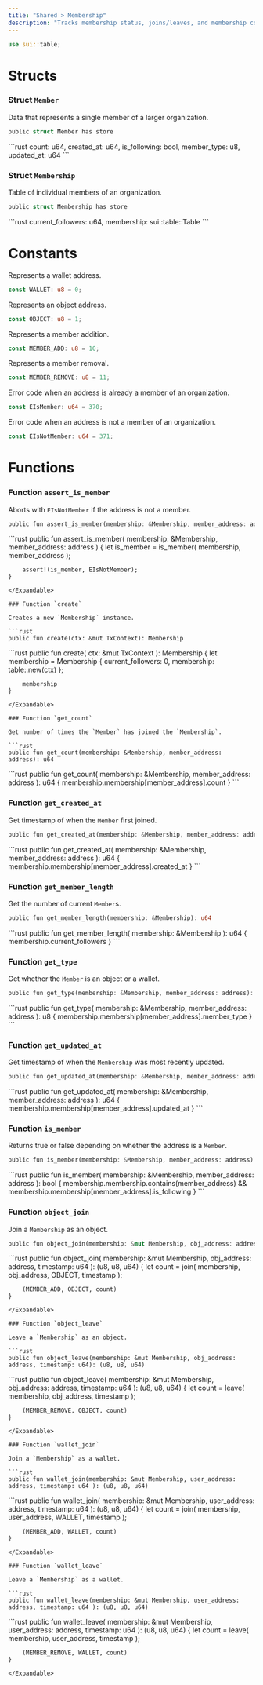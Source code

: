 ```yaml
---
title: "Shared > Membership"
description: "Tracks membership status, joins/leaves, and membership counts. @sage/shared > membership"
---
```


```rust
use sui::table;
```

# Structs

### Struct `Member`

Data that represents a single member of a larger organization.

```rust
public struct Member has store
```

<Expandable title="Fields">
  ```rust
    count: u64,
    created_at: u64,
    is_following: bool,
    member_type: u8,
    updated_at: u64
  ```
</Expandable>

### Struct `Membership`

Table of individual members of an organization.

```rust
public struct Membership has store
```

<Expandable title="Fields">
  ```rust
    current_followers: u64,
    membership: sui::table::Table<address, Member>
  ```
</Expandable>

# Constants

Represents a wallet address.

```rust
const WALLET: u8 = 0;
```

Represents an object address.

```rust
const OBJECT: u8 = 1;
```

Represents a member addition.

```rust
const MEMBER_ADD: u8 = 10;
```

Represents a member removal.

```rust
const MEMBER_REMOVE: u8 = 11;
```

Error code when an address is already a member of an organization.

```rust
const EIsMember: u64 = 370;
```

Error code when an address is not a member of an organization.

```rust
const EIsNotMember: u64 = 371;
```

# Functions

### Function `assert_is_member`

Aborts with `EIsNotMember` if the address is not a member.

```rust
public fun assert_is_member(membership: &Membership, member_address: address)
```

<Expandable title="Implementation">
  ```rust
    public fun assert_is_member(
        membership: &Membership,
        member_address: address
    ) {
        let is_member = is_member(
            membership,
            member_address
        );
  
        assert!(is_member, EIsNotMember);
    }
  ```
</Expandable>

### Function `create`

Creates a new `Membership` instance.

```rust
public fun create(ctx: &mut TxContext): Membership
```

<Expandable title="Implementation">
  ```rust
    public fun create(
        ctx: &mut TxContext
    ): Membership {
        let membership = Membership {
            current_followers: 0,
            membership: table::new(ctx)
        };
  
        membership
    }
  ```
</Expandable>

### Function `get_count`

Get number of times the `Member` has joined the `Membership`.

```rust
public fun get_count(membership: &Membership, member_address: address): u64
```

<Expandable title="Implementation">
  ```rust
    public fun get_count(
        membership: &Membership,
        member_address: address
    ): u64 {
        membership.membership[member_address].count
    }
  ```
</Expandable>

### Function `get_created_at`

Get timestamp of when the `Member` first joined.

```rust
public fun get_created_at(membership: &Membership, member_address: address): u64
```

<Expandable title="Implementation">
  ```rust
    public fun get_created_at(
        membership: &Membership,
        member_address: address
    ): u64 {
        membership.membership[member_address].created_at
    }
  ```
</Expandable>

### Function `get_member_length`

Get the number of current `Member`s.

```rust
public fun get_member_length(membership: &Membership): u64
```

<Expandable title="Implementation">
  ```rust
    public fun get_member_length(
        membership: &Membership
    ): u64 {
        membership.current_followers
    }
  ```
</Expandable>

### Function `get_type`

Get whether the `Member` is an object or a wallet.

```rust
public fun get_type(membership: &Membership, member_address: address): u8
```

<Expandable title="Implementation">
  ```rust
    public fun get_type(
        membership: &Membership,
        member_address: address
    ): u8 {
        membership.membership[member_address].member_type
    }
  ```
</Expandable>

### Function `get_updated_at`

Get timestamp of when the `Membership` was most recently updated.

```rust
public fun get_updated_at(membership: &Membership, member_address: address): u64
```

<Expandable title="Implementation">
  ```rust
    public fun get_updated_at(
        membership: &Membership,
        member_address: address
    ): u64 {
        membership.membership[member_address].updated_at
    }
  ```
</Expandable>

### Function `is_member`

Returns true or false depending on whether the address is a `Member`.

```rust
public fun is_member(membership: &Membership, member_address: address): bool
```

<Expandable title="Implementation">
  ```rust
    public fun is_member(
        membership: &Membership,
        member_address: address
    ): bool {
        membership.membership.contains(member_address) &&
        membership.membership[member_address].is_following
    }
  ```
</Expandable>

### Function `object_join`

Join a `Membership` as an object.

```rust
public fun object_join(membership: &mut Membership, obj_address: address, timestamp: u64): (u8, u8, u64)
```

<Expandable title="Implementation">
  ```rust
    public fun object_join(
        membership: &mut Membership,
        obj_address: address,
        timestamp: u64
    ): (u8, u8, u64) {
        let count = join(
            membership,
            obj_address,
            OBJECT,
            timestamp
        );
  
        (MEMBER_ADD, OBJECT, count)
    }
  ```
</Expandable>

### Function `object_leave`

Leave a `Membership` as an object.

```rust
public fun object_leave(membership: &mut Membership, obj_address: address, timestamp: u64): (u8, u8, u64)
```

<Expandable title="Implementation">
  ```rust
    public fun object_leave(
        membership: &mut Membership,
        obj_address: address,
        timestamp: u64
    ): (u8, u8, u64) {
        let count = leave(
            membership,
            obj_address,
            timestamp
        );
  
        (MEMBER_REMOVE, OBJECT, count)
    }
  ```
</Expandable>

### Function `wallet_join`

Join a `Membership` as a wallet.

```rust
public fun wallet_join(membership: &mut Membership, user_address: address, timestamp: u64 ): (u8, u8, u64)
```

<Expandable title="Implementation">
  ```rust
    public fun wallet_join(
        membership: &mut Membership,
        user_address: address,
        timestamp: u64
    ): (u8, u8, u64) {
        let count = join(
            membership,
            user_address,
            WALLET,
            timestamp
        );
  
        (MEMBER_ADD, WALLET, count)
    }
  ```
</Expandable>

### Function `wallet_leave`

Leave a `Membership` as a wallet.

```rust
public fun wallet_leave(membership: &mut Membership, user_address: address, timestamp: u64 ): (u8, u8, u64)
```

<Expandable title="Implementation">
  ```rust
    public fun wallet_leave(
        membership: &mut Membership,
        user_address: address,
        timestamp: u64
    ): (u8, u8, u64) {
        let count = leave(
            membership,
            user_address,
            timestamp
        );
  
        (MEMBER_REMOVE, WALLET, count)
    }
  ```
</Expandable>
